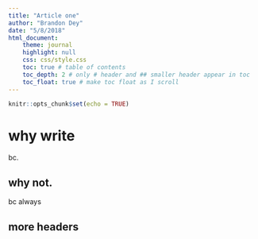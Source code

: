 ```yaml
---
title: "Article one"
author: "Brandon Dey"
date: "5/8/2018"
html_document:
    theme: journal
    highlight: null
    css: css/style.css
    toc: true # table of contents
    toc_depth: 2 # only # header and ## smaller header appear in toc
    toc_float: true # make toc float as I scroll
---
```



```r
knitr::opts_chunk$set(echo = TRUE)
```

# why write
bc.

## why not.
bc always

## more headers